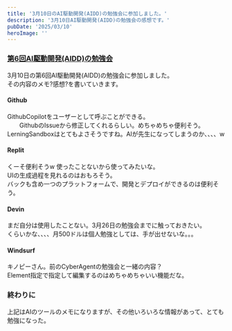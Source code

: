 ```yaml
---
title: '3月10日のAI駆動開発(AIDD)の勉強会に参加しました。'
description: '3月10日AI駆動開発(AIDD)の勉強会の感想です。'
pubDate: '2025/03/10'
heroImage: ''
---
```


### [第6回AI駆動開発(AIDD)の勉強会](https://www.youtube.com/live/m45EOIHpDOo)

3月10日の第6回AI駆動開発(AIDD)の勉強会に参加しました。  
その内容のメモ?感想?を書いていきます。

#### Github

GithubCopilotをユーザーとして呼ぶことができる。  
　　GithubのIssueから修正してくれるらしい。めちゃめちゃ便利そう。  
LerningSandboxはとてもよさそうですね。AIが先生になってしまうのか、、、、w

#### Replit

くーそ便利そうw
使ったことないから使ってみたいな。  
UIの生成過程を見れるのはおもろそう。  
バックも含め一つのプラットフォームで、開発とデプロイができるのは便利そう。

#### Devin

まだ自分は使用したことない。3月26日の勉強会までに触っておきたい。  
くらいかな、、、、月500ドルは個人勉強としては、手が出せないな。。。

#### Windsurf

キノピーさん。前のCyberAgentの勉強会と一緒の内容？  
Element指定で指定して編集するのはめちゃめちゃいい機能だな。

### 終わりに

上記はAIのツールのメモになりますが、その他いろいろな情報があって、とても勉強になった。
